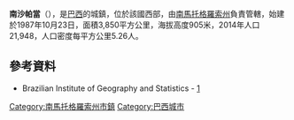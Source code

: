 {{coord|18|47|38|S|52|37|22|W|scale:30000|display=title}}

'''南沙帕當'''（{{lang-pt|Chapadão do Sul}}），是[[巴西|巴西]]的城鎮，位於該國西部，由[[南馬托格羅索州|南馬托格羅索州]]負責管轄，始建於1987年10月23日，面積3,850平方公里，海拔高度905米，2014年人口21,948，人口密度每平方公里5.26人。

==參考資料==
* Brazilian Institute of Geography and Statistics - [https://web.archive.org/web/20080611095922/http://www.ibge.gov.br/cidadesat/default.php]

{{Brazil-geo-stub}}
{{南馬托格羅索州市鎮}}
[[Category:南馬托格羅索州市鎮|Category:南馬托格羅索州市鎮]]
[[Category:巴西城市|Category:巴西城市]]